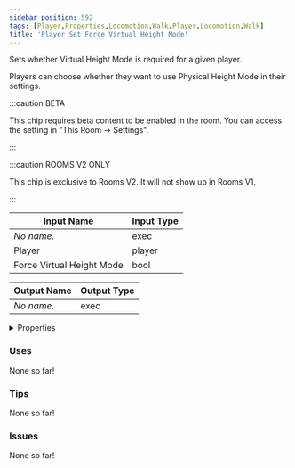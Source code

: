 ```yaml
---
sidebar_position: 592
tags: [Player,Properties,Locomotion,Walk,Player,Locomotion,Walk]
title: 'Player Set Force Virtual Height Mode'
---
```


Sets whether Virtual Height Mode is required for a given player.

Players can choose whether they want to use Physical Height Mode in their settings.

:::caution BETA

This chip requires beta content to be enabled in the room. You can access the setting in "This Room -> Settings".

:::

:::caution ROOMS V2 ONLY

This chip is exclusive to Rooms V2. It will not show up in Rooms V1.

:::


<EsbSvg />

| Input Name | Input Type |
|-----------|-----------|
| *No name.* | exec |
| Player | player |
| Force Virtual Height Mode | bool |

| Output Name | Output Type |
|-----------|-----------|
| *No name.* | exec |


<details>
  <summary>Properties</summary>
  <div>
    <div>
    <table>
      <thead>
        <tr>
          <th>Is beta required?</th>
          <th>✅</th>
        </tr>
        <tr>
          <th>Is this chip a trolling risk?</th>
          <th>❌</th>
        </tr>
        <tr>
          <th>Is this chip a role assignment risk?</th>
          <th>❌</th>
        </tr>
        <tr>
          <th>Chip UUID</th>
          <th>2d73b51d-5703-4a1a-bb80-acc05161e3dc</th>
        </tr>
      </thead>
    </table>
    </div>
  </div>
</details>

### Uses

None so far!

### Tips

None so far!

### Issues

None so far!
